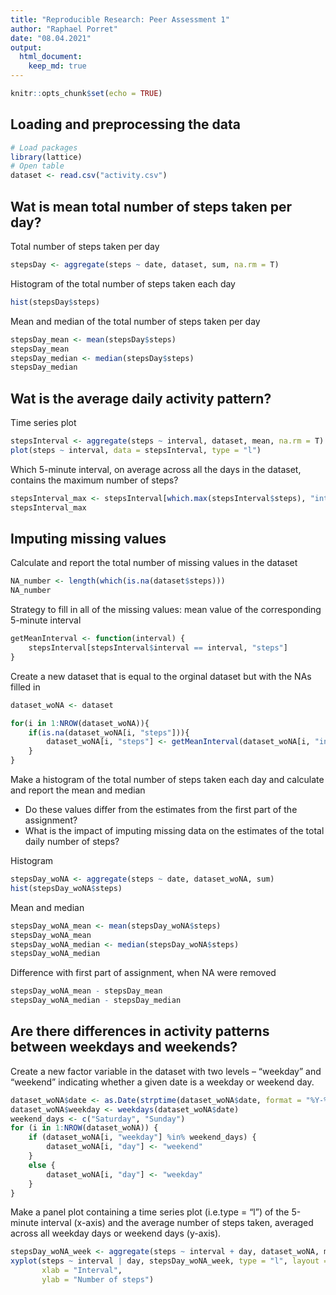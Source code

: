 ```yaml
---
title: "Reproducible Research: Peer Assessment 1"
author: "Raphael Porret"
date: "08.04.2021"
output: 
  html_document:
    keep_md: true
---
```


```r
knitr::opts_chunk$set(echo = TRUE)
```

## Loading and preprocessing the data

```r
# Load packages
library(lattice)
# Open table
dataset <- read.csv("activity.csv")
```

## Wat is mean total number of steps taken per day?
Total number of steps taken per day

```r
stepsDay <- aggregate(steps ~ date, dataset, sum, na.rm = T)
```

Histogram of the total number of steps taken each day

```r
hist(stepsDay$steps)
```

Mean and median of the total number of steps taken per day

```r
stepsDay_mean <- mean(stepsDay$steps)
stepsDay_mean
stepsDay_median <- median(stepsDay$steps)
stepsDay_median
```

##  Wat is the average daily activity pattern?
Time series plot

```r
stepsInterval <- aggregate(steps ~ interval, dataset, mean, na.rm = T)
plot(steps ~ interval, data = stepsInterval, type = "l")
```

Which 5-minute interval, on average across all the days in the dataset, contains the maximum number of steps?

```r
stepsInterval_max <- stepsInterval[which.max(stepsInterval$steps), "interval"]
stepsInterval_max
```

##  Imputing missing values
Calculate and report the total number of missing values in the dataset

```r
NA_number <- length(which(is.na(dataset$steps)))
NA_number
```

Strategy to fill in all of the missing values: mean value of the corresponding 5-minute interval

```r
getMeanInterval <- function(interval) {
    stepsInterval[stepsInterval$interval == interval, "steps"]
}
```

Create a new dataset that is equal to the orginal dataset but with the NAs filled in

```r
dataset_woNA <- dataset

for(i in 1:NROW(dataset_woNA)){
    if(is.na(dataset_woNA[i, "steps"])){
        dataset_woNA[i, "steps"] <- getMeanInterval(dataset_woNA[i, "interval"])
    }
}
```

Make a histogram of the total number of steps taken each day and calculate and report the mean and median  

* Do these values differ from the estimates from the first part of the assignment?
* What is the impact of imputing missing data on the estimates of the total daily number of steps?

Histogram

```r
stepsDay_woNA <- aggregate(steps ~ date, dataset_woNA, sum)
hist(stepsDay_woNA$steps)
```

Mean and median

```r
stepsDay_woNA_mean <- mean(stepsDay_woNA$steps)
stepsDay_woNA_mean
stepsDay_woNA_median <- median(stepsDay_woNA$steps)
stepsDay_woNA_median
```

Difference with first part of assignment, when NA were removed

```r
stepsDay_woNA_mean - stepsDay_mean
stepsDay_woNA_median - stepsDay_median
```

## Are there differences in activity patterns between weekdays and weekends?

Create a new factor variable in the dataset with two levels – “weekday” and “weekend” indicating whether a given date is a weekday or weekend day.
```r
dataset_woNA$date <- as.Date(strptime(dataset_woNA$date, format = "%Y-%m-%d"))
dataset_woNA$weekday <- weekdays(dataset_woNA$date)
weekend_days <- c("Saturday", "Sunday")
for (i in 1:NROW(dataset_woNA)) {
    if (dataset_woNA[i, "weekday"] %in% weekend_days) {
        dataset_woNA[i, "day"] <- "weekend"
    }
    else {
        dataset_woNA[i, "day"] <- "weekday"
    }
}
```

Make a panel plot containing a time series plot (i.e.type = "l") of the 5-minute interval (x-axis) and the average number of steps taken, averaged across all weekday days or weekend days (y-axis).
```r
stepsDay_woNA_week <- aggregate(steps ~ interval + day, dataset_woNA, mean)
xyplot(steps ~ interval | day, stepsDay_woNA_week, type = "l", layout = c(1, 2), 
       xlab = "Interval", 
       ylab = "Number of steps")
```
